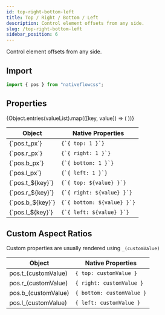 ```yaml
---
id: top-right-bottom-left
title: Top / Right / Bottom / Left
description: Control element offsets from any side.
slug: /top-right-bottom-left
sidebar_position: 6
---
```



Control element offsets from any side.

## Import

```js title="src/screens/Component.js"
import { pos } from "nativeflowcss";
```

## Properties

<div className="scrollable-box">
  <table>
    <thead>
      <tr>
        <th>Object</th>
        <th>Native Properties</th>
      </tr>
    </thead>
    <tbody>
      <tr>
        <td>{`pos.t_px`}</td>
        <td>
          <code>{`{ top: 1 }`}</code>
        </td>
      </tr>
      <tr>
        <td>{`pos.r_px`}</td>
        <td>
          <code>{`{ right: 1 }`}</code>
        </td>
      </tr>
      <tr>
        <td>{`pos.b_px`}</td>
        <td>
          <code>{`{ bottom: 1 }`}</code>
        </td>
      </tr>
      <tr>
        <td>{`pos.l_px`}</td>
        <td>
          <code>{`{ left: 1 }`}</code>
        </td>
      </tr>
      {Object.entries(valueList).map(([key, value]) => (
        <React.Fragment key={key}>
          <tr>
            <td>{`pos.t_${key}`}</td>
            <td>
              <code>{`{ top: ${value} }`}</code>
            </td>
          </tr>
          <tr>
            <td>{`pos.r_${key}`}</td>
            <td>
              <code>{`{ right: ${value} }`}</code>
            </td>
          </tr>
          <tr>
            <td>{`pos.b_${key}`}</td>
            <td>
              <code>{`{ bottom: ${value} }`}</code>
            </td>
          </tr>
          <tr>
            <td>{`pos.l_${key}`}</td>
            <td>
              <code>{`{ left: ${value} }`}</code>
            </td>
          </tr>
        </React.Fragment>
      ))}
    </tbody>
  </table>
</div>

## Custom Aspect Ratios

Custom properties are usually rendered using `_(customValue)`

| Object               | Native Properties         |
| -------------------- | ------------------------- |
| pos.t_(customValue)  | `{ top: customValue }`    |
| pos.r_(customValue)  | `{ right: customValue }`  |
| pos.b_(customValue)  | `{ bottom: customValue }` |
| pos.l_(customValue)  | `{ left: customValue }`   |
